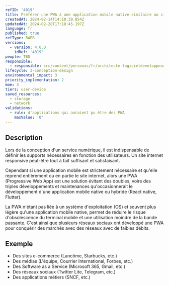 ```yaml
---
refID: '4019'
title: Préférer une PWA à une application mobile native similaire au site web
createdAt: 2024-02-14T14:10:39.854Z
updatedAt: 2024-02-28T17:18:45.197Z
language: fr
published: true
refType: RWEB
versions:
  - version: 4.0.0
    idRef: '4019'
people: TBD
responsible:
  - responsible: src/content/personas/fr/architecte-logicieldeveloppeur.mdx
lifecycle: 3-conception-design
environmental_impact: 3
priority_implementation: 2
moe: 3
tiers: user-device
saved_resources:
  - storage
  - network
validations:
  - rule: d'applications qui auraient pu être des PWA
    maxValue: '0'
---
```


## Description

Lors de la conception d'un service numérique, il est indispensable de définir les supports nécessaires en fonction des utilisateurs.
Un site internet responsive peut-être tout à fait suffisant et satisfaisant.

Cependant si une application mobile est strictement nécessaire et qu'elle reprend entièrement ou en partie le site internet, alors une PWA (Progressive Web App) est une solution évitant des doubles, voire des triples développements et maintenances qu'occasionnerait le développement d'une application mobile native ou hybride (React native, Flutter).

La PWA n'étant pas liée à un système d'exploitation (OS) et souvent plus légère qu'une application mobile native, permet de réduire le risque d'obsolescence du terminal mobile et une utilisation moindre de la bande passante. C'est ainsi que plusieurs réseaux sociaux ont développé une PWA pour conquérir des marchés avec des réseaux avec de faibles débits.

## Exemple

* Des sites e-commerce (Lancôme, Starbucks, etc.)
* Des médias (L'équipe, Courrier International, Forbes, etc.)
* Des Software as a Service (Microsoft 365, Gmail, etc.)
* Des réseaux sociaux (Twitter Lite, Telegram, etc.)
* Des applications métiers (SNCF, etc.)
